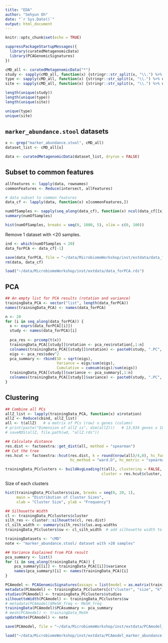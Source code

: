 ```yaml
---
title: "EDA"
author: "Sehyun Oh"
date: "`r Sys.Date()`"
output: html_document
---
```


```r
knitr::opts_chunk$set(echo = TRUE)
```

```r
suppressPackageStartupMessages({
  library(curatedMetagenomicData)
  library(PCAGenomicSignatures)
})

```

```r
cMD_all <- curatedMetagenomicData("*")
study <- sapply(cMD_all, function(x) {stringr::str_split(x, "\\.") %>% unlist %>% .[1]})
type <- sapply(cMD_all, function(x) {stringr::str_split(x, "\\.") %>% unlist %>% .[2]})
site <- sapply(cMD_all, function(x) {stringr::str_split(x, "\\.") %>% unlist %>% .[3]})
```

```r
length(unique(study))
length(unique(type))
length(unique(site))
```

```r
unique(type)
unique(site)
```

## `marker_abundance.stool` datasets
```r
x <- grep("marker_abundance.stool", cMD_all)
dataset_list <- cMD_all[x]
```

```r
data <- curatedMetagenomicData(dataset_list, dryrun = FALSE)
```


## Subset to common features
```r
allFeatures <- lapply(data, rownames)
commonFeatures <- Reduce(intersect, allFeatures) 
```

```r
# data subset to common features
data_cf <- lapply(data, function(x) x[commonFeatures,])
```

```r
numOfSamples <- sapply(seq_along(data_cf), function(x) ncol(data_cf[[x]]))
summary(numOfSamples)

hist(numOfSamples, breaks = seq(0, 1000, 5), xlim = c(0, 100))
```

Remove 1 dataset with <20 samples.
```r
ind <- which(numOfSamples < 20)
data_forPCA <- data_cf[-1]
```

```r
save(data_forPCA, file = "~/data/MicrobiomeWorkshop/inst/extdata/data_forPCA.rds")
rm(data, data_cf)
```

```r
load("~/data/MicrobiomeWorkshop/inst/extdata/data_forPCA.rds")
```



## PCA
```r
## An empty list for PCA results (rotation and variance)
trainingData_PCA <- vector("list", length(data_forPCA))
names(trainingData_PCA) <- names(data_forPCA)
```

```r
n <- 20
for (i in seq_along(data_forPCA)) {
  x <- exprs(data_forPCA[[i]])
  study <- names(data_forPCA)[i]
  
  pca_res <- prcomp(t(x))
  trainingData_PCA[[study]]$rotation <- pca_res$rotation[,1:n]
  colnames(trainingData_PCA[[study]]$rotation) <- paste0(study, ".PC", c(1:n))
  eigs <- pca_res$sdev^2
  pca_summary <- rbind(SD = sqrt(eigs),
                       Variance = eigs/sum(eigs),
                       Cumulative = cumsum(eigs)/sum(eigs))
  trainingData_PCA[[study]]$variance <- pca_summary[,1:n]
  colnames(trainingData_PCA[[study]]$variance) <- paste0(study, ".PC", c(1:n))
}
```

## Clustering
```r
## Combine all PCs
allZ_list <- lapply(trainingData_PCA, function(x) x$rotation)
allZ <- Reduce(cbind, allZ_list)
all <- t(allZ)   # a matrix of PCs (row) x genes (column)
# print(paste("Dimension of allZ is", dim(allZ)))   # 13,934 genes x 10,720 PCs
# saveRDS(allZ, file.path(wd, "allZ.rds"))
```

```r
## Calculate distance
res.dist <- factoextra::get_dist(all, method = "spearman")
## Cut the tree
res.hcut <- factoextra::hcut(res.dist, k = round(nrow(all)/4,0), hc_func = "hclust", 
                             hc_method = "ward.D", hc_metric = "spearman")
```

```r
trainingData_PCclusters <- buildAvgLoading(t(all), clustering = FALSE, 
                                           cluster = res.hcut$cluster, iter.max = 100)
```      

Size of each clusters
```r
hist(trainingData_PCclusters$size, breaks = seq(0, 20, 1),
     main = "Distribution of Cluster Sizes",
     xlab = "Cluster Size", ylab = "Frequency")
```

```r
## Silhouette Width
cl <- trainingData_PCclusters$cluster
silh_res <- cluster::silhouette(cl, res.dist)
cl_silh_width <- summary(silh_res)$clus.avg.widths
trainingData_PCclusters$sw <- cl_silh_width  # add silhouette width to the result
```


```r
trainingDatasets <- "cMD"
note <- "marker_abundance.stool/ dataset with >20 samples"
```

```r
## Variance Explained from PCA result
pca_summary <- list()
for (i in seq_along(trainingData_PCA)) {
    pca_summary[[i]] <- trainingData_PCA[[i]]$variance
    names(pca_summary)[i] <- names(trainingData_PCA)[i]
}
```


```r
PCAmodel <- PCAGenomicSignatures(assays = list(model = as.matrix(trainingData_PCclusters$avgLoading)))
metadata(PCAmodel) <- trainingData_PCclusters[c("cluster", "size", "k", "n")]
studies(PCAmodel) <- trainingData_PCclusters$studies
silhouetteWidth(PCAmodel) <- trainingData_PCclusters$sw
# metadata(PCAmodel)$MeSH_freq <- MeSH_freq
trainingData(PCAmodel)$PCAsummary <- pca_summary
# mesh(PCAmodel) <- trainingData_MeSH
updateNote(PCAmodel) <- note

save(PCAmodel, file = "~/data/MicrobiomeWorkshop/inst/extdata/PCAmodel_marker_abundance.stool.rds")
```

```r
load("~/data/MicrobiomeWorkshop/inst/extdata/PCAmodel_marker_abundance.stool.rds")
```

